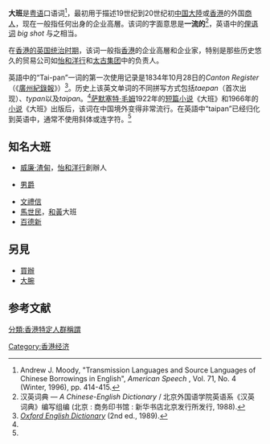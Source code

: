 {{otheruses}}
'''大班'''是[[粤语|粤语]]口语词<ref name="Moody">Andrew J. Moody, "Transmission Languages and Source Languages of Chinese Borrowings in English", ''American Speech'' , Vol. 71, No. 4 (Winter, 1996), pp. 414-415.</ref>，最初用于描述19世纪到20世纪初[[中国大陸|中国大陸]]或[[香港|香港]]的外国[[商人|商人]]，现在一般指任何出身的企业高層。该词的字面意思是'''一流的'''<ref name="汉英词典">汉英词典 — ''A Chinese-English Dictionary''  / 北京外国语学院英语系《汉英词典》编写组编 (北京 : 商务印书馆 : 新华书店北京发行所发行, 1988).</ref>，英语中的[[俚語|俚语词]] ''big shot'' 与之相当。

在[[香港英治時期|香港的英国统治时期]]，该词一般指[[香港|香港]]的企业高層和企业家，特别是那些历史悠久的贸易公司如[[怡和洋行|怡和洋行]]和[[太古集團|太古集团]]中的负责人。 {{fact|date=January 2012}}

英語中的“Tai-pan”一词的第一次使用记录是1834年10月28日的'' Canton Register''（《[[廣州紀錄報|廣州紀錄報]]》）<ref name="OED">''[[牛津英語詞典|Oxford English Dictionary]]''  (2nd ed., 1989).</ref>。历史上该英文单词的不同拼写方式包括''taepan''（首次出现）、''typan''以及''taipan''。<ref name="OED"/>[[威廉·萨默塞特·毛姆|萨默塞特·毛姆]]1922年的[[短篇小说|短篇小说]]《大班》和{{le|詹姆斯·克莱威尔|James Clavell}}1966年的[[長篇小說|小说]]《大班》出版后，该词在中国境外变得非常流行。在英語中“taipan”已经归化到英语中，通常不使用斜体或连字符。<ref name="OED"></ref>

==知名大班==
* [[威廉·渣甸|威廉·渣甸]]，[[怡和洋行|怡和洋行]]創辦人
* {{link-en|勞倫斯·嘉道理|Lawrence Kadoorie, Baron Kadoorie}}[[男爵|男爵]]
* [[文禮信|文禮信]]
* [[馬世民|馬世民]]，[[和黃|和黃]]大班
* [[百德新|百德新]]

==另見==
*[[買辦|買辦]]
*[[大腕|大腕]]

==参考文献==
{{Portal|香港}}
{{reflist}}

{{香港經濟小作品}}

[[Category:香港经济|Category:香港经济]]
[[分類:香港特定人群稱謂|分類:香港特定人群稱謂]]